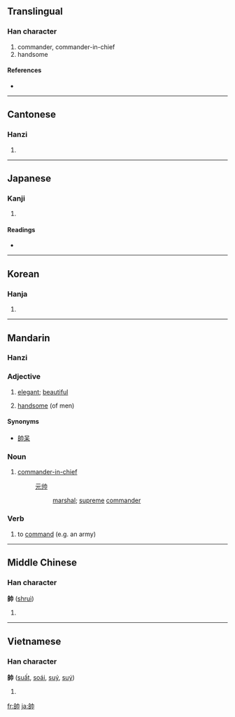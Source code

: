 {{also|帅}}
==Translingual==

===Han character===
{{Han char|rn=50|rad=巾|as=06|sn=9|four=2472<sub>7</sub>|canj=竹口中月 (HRLB)}}

# commander, commander-in-chief
# handsome

====References====
* {{Han ref|kx=0331.110|dkj=08886|dj=0636.250|hdz=10737.020|uh=5E25|ud=24101|bh=ABD3|bd=43987}}

----

==Cantonese==

===Hanzi===
{{yue-hanzi|jyut=|y=seui3}}

# {{defn|Cantonese}}

----

==Japanese==

===Kanji===
{{ja-kanji|grade=c|rs=巾06}}

# {{defn|Japanese}}

====Readings====
* {{ja-readings|on=[[そつ]] (sotsu), [[すい]] (sui)|kun=[[ひきいる]] (hikiiru), [[そつ]] (sotsu)}}

----

==Korean==

===Hanja===
{{ko-hanja|hangeul=[[솔]], [[수]]|rv=sol, su|mr=sol, su}}

# {{defn|Korean}}

----

==Mandarin==
{{zh-forms|[[帅]]|[[帥]]}}

===Hanzi===
{{cmn-hanzi|sim=帅|pin=[[shuài]] ([[shuai4]])|wg=shuai<sup>4</sup>}}

===Adjective===
{{cmn-adj|t|pin=shuài|pint=shuai4|tra=帥|sim=帅|rs=巾06}}

# [[elegant]]; [[beautiful]]
# {{slang|lang=zh-tw|skey=巾06帥}} [[handsome]] (of men)

====Synonyms====
* [[帥呆]]

===Noun===
{{cmn-noun|t|pin=shuài|pint=shuai4|tra=帥|sim=帅|rs=巾06}}

# [[commander-in-chief]]
#: [[元帅]]
#:: [[marshal]]; [[supreme]] [[commander]]

===Verb===
{{cmn-verb|t|pin=shuài|pint=shuai4|tra=帥|sim=帅|rs=巾06}}

# {{literary|lang=zh-tw|skey=巾06帥}} to [[command]] (e.g. an army)

----

==Middle Chinese==

===Han character===
'''帥''' ([[shruì]])

# {{defn|Middle Chinese}}

----

==Vietnamese==

===Han character===
'''帥''' ([[suất]],  [[soái]], [[suý]], [[suý]])

# {{defn|Vietnamese}}

[[fr:帥]]
[[ja:帥]]